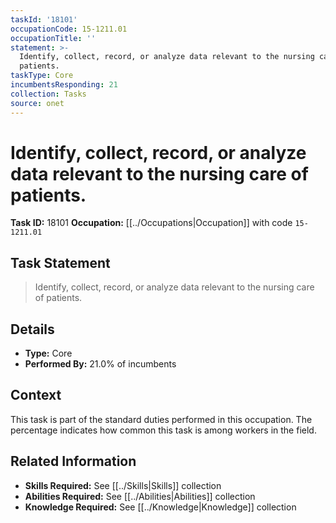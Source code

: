 ```yaml
---
taskId: '18101'
occupationCode: 15-1211.01
occupationTitle: ''
statement: >-
  Identify, collect, record, or analyze data relevant to the nursing care of
  patients.
taskType: Core
incumbentsResponding: 21
collection: Tasks
source: onet
---
```

# Identify, collect, record, or analyze data relevant to the nursing care of patients.

**Task ID:** 18101
**Occupation:** [[../Occupations|Occupation]] with code `15-1211.01`

## Task Statement

> Identify, collect, record, or analyze data relevant to the nursing care of patients.

## Details

- **Type:** Core
- **Performed By:** 21.0% of incumbents

## Context

This task is part of the standard duties performed in this occupation. The percentage indicates how common this task is among workers in the field.

## Related Information

- **Skills Required:** See [[../Skills|Skills]] collection
- **Abilities Required:** See [[../Abilities|Abilities]] collection
- **Knowledge Required:** See [[../Knowledge|Knowledge]] collection
